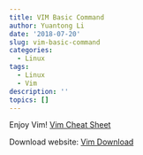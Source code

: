 ```yaml
---
title: VIM Basic Command
author: Yuantong Li
date: '2018-07-20'
slug: vim-basic-command
categories:
  - Linux
tags:
  - Linux
  - Vim
description: ''
topics: []
---
```


Enjoy Vim! [Vim Cheat Sheet](https://vim.rtorr.com)

Download website: [Vim Download](https://www.vim.org)


